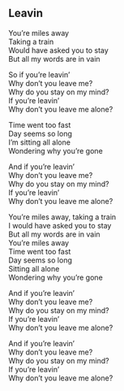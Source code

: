 ## Leavin

You're miles away  
Taking a train  
Would have asked you to stay  
But all my words are in vain  
  
So if you're leavin'  
Why don't you leave me?  
Why do you stay on my mind?  
If you're leavin'  
Why don't you leave me alone?  
  
Time went too fast  
Day seems so long  
I'm sitting all alone  
Wondering why you're gone  
  
  
  
  
And if you're leavin'  
Why don't you leave me?  
Why do you stay on my mind?  
If you're leavin'  
Why don't you leave me alone?  
  
You're miles away, taking a train  
I would have asked you to stay  
But all my words are in vain  
You're miles away  
Time went too fast  
Day seems so long  
Sitting all alone  
Wondering why you're gone  
  
And if you're leavin'  
Why don't you leave me?  
Why do you stay on my mind?  
If you're leavin'  
Why don't you leave me alone?  
  
And if you're leavin'  
Why don't you leave me?  
Why do you stay on my mind?  
If you're leavin'  
Why don't you leave me alone?
